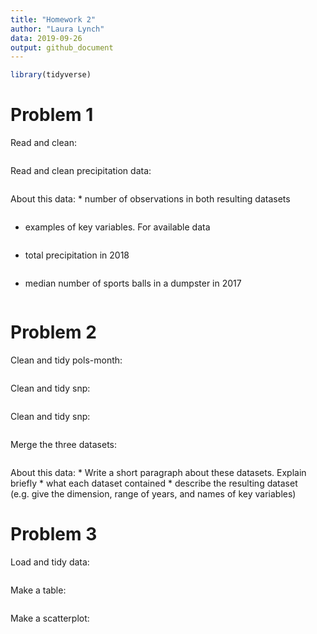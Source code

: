```yaml
---
title: "Homework 2"
author: "Laura Lynch"
data: 2019-09-26
output: github_document
---
```


```r
library(tidyverse)
```

# Problem 1
Read and clean:
```r
```
Read and clean precipitation data:
```r
```

About this data:
* number of observations in both resulting datasets 
```r
```
* examples of key variables. For available data
```r
```
* total precipitation in 2018
```r
```
* median number of sports balls in a dumpster in 2017
```r
```

# Problem 2
Clean and tidy pols-month:
```r
```
Clean and tidy snp:
```r
```
Clean and tidy snp:
```r
```
Merge the three datasets:
```r
```
About this data:
* Write a short paragraph about these datasets. Explain briefly 
* what each dataset contained
* describe the resulting dataset (e.g. give the dimension, range of years, and names of key variables)

# Problem 3
Load and tidy data:
```r
```
Make a table:
```r
```
Make a scatterplot:
```r
```